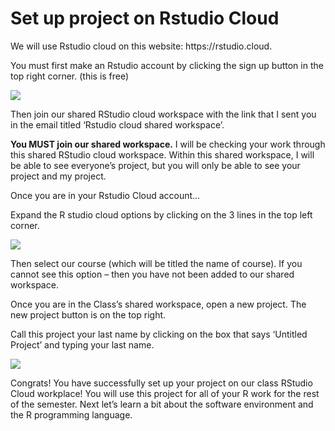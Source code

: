


# Set up project on Rstudio Cloud 

We will use Rstudio cloud on this website: https://rstudio.cloud. 

You must first make an Rstudio account by clicking the sign up button in the top right corner. (this is free)  

![](img/signup.png)

Then join our shared RStudio cloud workspace with the link that I sent you in the email titled 'Rstudio cloud shared workspace'.   

**You MUST join our shared workspace.** I will be checking your work through this shared RStudio cloud workspace. Within this shared workspace, I will be able to see everyone’s project, but you will only be able to see your project and my project.  

Once you are in your Rstudio Cloud account...   

Expand the R studio cloud options by clicking on the 3 lines in the top left corner. 

![](img/Picture1.png)

Then select our course (which will be titled the name of course). If you cannot see this option – then you have not been added to our shared workspace.  

Once you are in the Class's shared workspace, open a new project. The new project button is on the top right. 

Call this project your last name by clicking on the box that says ‘Untitled Project’ and typing your last name.   

![](img/Projname.png)


Congrats! You have successfully set up your project on our class RStudio Cloud workplace! You will use this project for all of your R work for the rest of the semester. Next let's learn a bit about the software environment and the R programming language. 






